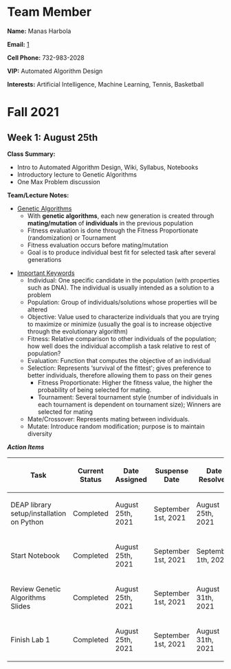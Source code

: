 = Team Member =
'''Name:''' Manas Harbola

'''Email:''' [mailto:mharbola3@gatech.edu]

'''Cell Phone:''' 732-983-2028

'''VIP:''' Automated Algorithm Design

'''Interests:''' Artificial Intelligence, Machine Learning, Tennis, Basketball

= Fall 2021 =
== Week 1: August 25th ==

'''Class Summary:'''

* Intro to Automated Algorithm Design, Wiki, Syllabus, Notebooks
* Introductory lecture to Genetic Algorithms
* One Max Problem discussion

'''Team/Lecture Notes:'''

* <u> Genetic Algorithms </u>
** With '''genetic algorithms''', each new generation is created through '''mating/mutation''' of '''individuals''' in the previous population  
** Fitness evaluation is done through the Fitness Proportionate (randomization) or Tournament
** Fitness evaluation occurs before mating/mutation
** Goal is to produce individual best fit for selected task after several generations

* <u>Important Keywords</u>
** Individual: One specific candidate in the population (with properties such as DNA). The individual is usually intended as a solution to a problem
** Population: Group of individuals/solutions whose properties will be altered
** Objective: Value used to characterize individuals that you are trying to maximize or minimize (usually the goal is to increase objective through the evolutionary algorithm)
** Fitness: Relative comparison to other individuals of the population; how well does the individual accomplish a task relative to rest of population?
** Evaluation: Function that computes the objective of an individual
** Selection: Represents ‘survival of the fittest'; gives preference to better individuals, therefore allowing them to pass on their genes
*** Fitness Proportionate: Higher the fitness value, the higher the probability of being selected for mating.
*** Tournament: Several tournament style (number of individuals in each tournament is dependent on tournament size); Winners are selected for mating
** Mate/Crossover: Represents mating between individuals.
** Mutate: Introduce random modification; purpose is to maintain diversity

'''<i>Action Items</i>'''
{| class="wikitable"
!Task
!Current Status
!Date Assigned
!Suspense Date
!Date Resolved
|-
|DEAP library setup/installation on Python
|Completed
|August 25th, 2021
|September 1st, 2021
|August 25th, 2021
|-
|Start Notebook
|Completed
|August 25th, 2021
|September 1st, 2021
|September 1th, 2021
|- 
|Review Genetic Algorithms Slides
|Completed
|August 25th, 2021
|September 1st, 2021
|August 31th, 2021
|-
|Finish Lab 1
|Completed
|August 25th, 2021
|September 1st, 2021
|August 31th, 2021
|}

